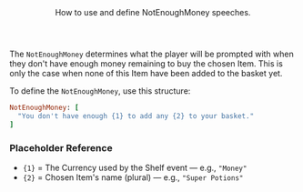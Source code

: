<Header title="NotEnoughMoney">
  How to use and define NotEnoughMoney speeches.
</Header>

The `NotEnoughMoney` determines what the player will be prompted with when they don't have enough money remaining to buy the chosen Item. This is only the case when none of this Item have been added to the basket yet.

<SHSpeeches speech="NotEnoughMoney"/>

To define the `NotEnoughMoney`, use this structure:
<br/>
```ruby
NotEnoughMoney: [
  "You don't have enough {1} to add any {2} to your basket."
]
```
### Placeholder Reference
- `{1}` = The Currency used by the Shelf event — e.g., `"Money"`
- `{2}` = Chosen Item's name (plural) — e.g., `"Super Potions"`

<ImageWithCaption src="/images/documentation/poke-market/ShelfNotEnoughMoney.png" caption="NotEnoughMoney"/>